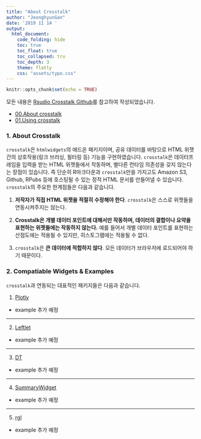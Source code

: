 ```yaml
---
title: "About Crosstalk"
author: "JeonghyunGan"
date: '2019 11 14 '
output: 
  html_document:
    code_folding: hide
    toc: true
    toc_float: true
    toc_collapsed: tru
    toc_depth: 3
    theme: flatly
    css: "assets/typo.css"
---
```


```r
knitr::opts_chunk$set(echo = TRUE)
```

모든 내용은 [Rsudio Crosstalk Github](https://rstudio.github.io/crosstalk)를 참고하여 작성되었습니다.

- [00.About crosstalk](https://jhgan00.github.io/crosstalk/index.html)
- [01.Using crosstalk](https://jhgan00.github.io/crosstalk/UsingCrosstalk.html)

### 1. About Crosstalk

`crosstalk`은 `htmlwidgets`의 애드온 패키지이며, 공유 데이터를 바탕으로 HTML 위젯 간의 상호작용(링크 브러싱, 필터링 등) 기능을 구현하였습니다. `crosstalk`은 데이터프레임을 입력을 받는 HTML 위젯들에서 작동하며, 별다른 런타임 의존성을 갖지 않는다는 장점이 있습니다. 즉 단순히 R마크다운과 `crosstalk`만을 가지고도 Amazon S3, Github, RPubs 등에 호스팅될 수 있는 정적 HTML 문서를 만들어낼 수 있습니다. `crosstalk`의 주요한 한계점들은 다음과 같습니다.

1. **저작자가 직접 HTML 위젯을 적절히 수정해야 한다**. `crosstalk`은 스스로 위젯들을 연동시켜주지는 않는다.

2. **Crosstalk은 개별 데이터 포인트에 대해서만 작동하며, 데이터의 결합이나 요약을 표현하는 위젯들에는 작동하지 않는다.** 예를 들어서 개별 데이터 포인트를 표현하는 산점도에는 적용될 수 있지만, 히스토그램에는 적용될 수 없다.

3. `crosstalk`은 **큰 데이터에 적합하지 않다**. 모든 데이터가 브라우저에 로드되어야 하기 때문이다.


### 2. Compatiable Widgets & Examples

`crosstalk`과 연동되는 대표적인 패키지들은 다음과 같습니다.

1. [Plotly](https://plotly-r.com/)
  
- example 추가 예정

---

2. [Leftlet](https://rstudio.github.io/leaflet/)

- example 추가 예정

---

3. [DT](https://rstudio.github.io/DT/)

- example 추가 예정

---

4. [SummaryWidget](https://kent37.github.io/summarywidget/)

- example 추가 예정

---

5. [rgl](https://r-forge.r-project.org/projects/rgl/)

- example 추가 예정


